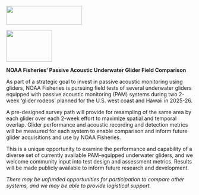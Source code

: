 
![](content/figs/GliderRodeoText.JPG){width="204" height="51"}

![](content/figs/GliderRodeo.png){width="123" height="85"}

**NOAA Fisheries' Passive Acoustic Underwater Glider Field Comparison**


As part of a strategic goal to invest in passive acoustic monitoring using gliders, NOAA Fisheries is pursuing field tests of several underwater gliders equipped with passive acoustic monitoring (PAM) systems during two 2-week ‘glider rodeos’ planned for the U.S. west coast and Hawaii in 2025-26.

A pre-designed survey path will provide for resampling of the same area by each glider over each 2-week effort to maximize spatial and temporal overlap. Glider performance and acoustic recording and detection metrics will be measured for each system to enable comparison and inform future glider acquisitions and use by NOAA Fisheries.

This is a unique opportunity to examine the performance and capability of a diverse set of currently available PAM-equipped underwater gliders, and we welcome community input into test design and assessment metrics. Results will be made publicly available to inform future research and development.

*There may be unfunded opportunities for participation to compare other systems, and we may be able to provide logistical support.*
